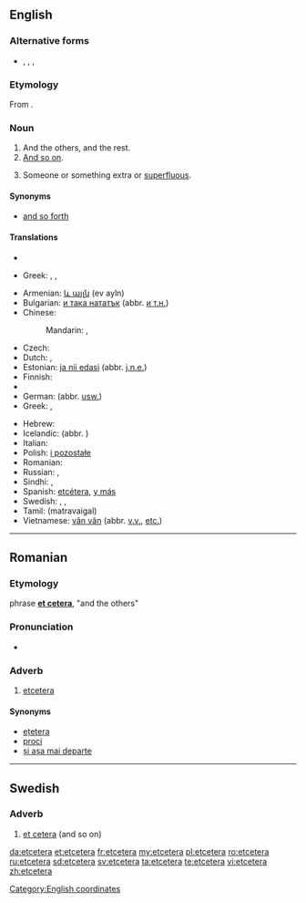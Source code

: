 ==English==

===Alternative forms===
* {{onym|en|et cetera}}, {{onym|en|etc}}, {{onym|en||etc.}}, {{onym|en|&c.}}

===Etymology===
From {{etyl|la|en}} {{term|et cetera||lang=la|and the others}}.

===Noun===
{{en-noun|-|s}}

# And the others, and the rest.
# [[and so on|And so on]].
# {{rare}} Someone or something extra or [[superfluous]].

====Synonyms====
* {{sense|and so on}} [[and so forth]]

====Translations====
{{trans-top|And the others, and the rest}}
* {{trreq|Georgian}}
{{trans-mid}}
* Greek: {{t-|el|και τα λοιπά|tr=kai ta loipá}}, {{t+|el|κλπ|tr=klp}}, {{t+|el|κτλ|tr=ktl}}
{{trans-bottom}}

{{trans-top|And so on}}
* Armenian: [[և այլն]] (ev ayln)
* Bulgarian: [[и така нататък]] (abbr. [[и т.н.]])
* Chinese:
*: Mandarin: {{t|zh|等等|sc=Hani}}, {{t|zh|等等|tr=děng deng|sc=Hani}}
* Czech: {{t-|cs|a tak dále}}
* Dutch: {{t-|nl|etcetera}}, {{t+|nl|enzovoort}}
* Estonian: [[ja nii edasi]] (abbr. [[j.n.e.]])
* Finnish: {{t-|fi|ja niin edelleen}}
* {{trreq|Georgian}}
* German: {{t+|de|und so weiter}} (abbr. [[usw.]])
* Greek: {{t|el|και ούτω καθεξής|tr=kai oúto katheksís}}, {{t|el|κοκ|tr=kok}}
{{trans-mid}}
* Hebrew: {{t|he|וכולי|tr=v'khúlei}}
* Icelandic: {{t|is|og svo framvegis}} (abbr. {{t|is|o.s.frv.}})
* Italian: {{t+|it|eccetera}}
* Polish: [[i pozostałe]]
* Romanian: {{t+|ro|etcetera}}
* Russian: {{t-|ru|и так далее}}, {{t+|ru|и т. д.}}
* Sindhi: {{sd-Arab|[[وغيره]]}}, {{sd-Arab|[[۽ ٻيا]]}}
* Spanish: [[etcétera]], [[y más]]
* Swedish: {{t|sv|et cetera}}, {{t|sv|och så vidare}}, {{t|sv|med mera}}
* Tamil: (matravaigal)
* Vietnamese: [[vân vân]] (abbr. [[v.v.]], [[etc.]])
{{trans-bottom}}

[[Category:English coordinates]]

----

==Romanian==

===Etymology===
{{etyl|la|ro}} phrase '''[[et cetera]]''', "and the others"

===Pronunciation===
* {{IPA|[etˈʧe.te.ɾa]|lang=ro}}

===Adverb===
{{ro-adv}}

# [[#English|etcetera]]

====Synonyms====
* [[ețetera]] {{qualifier|alternative spelling}}
* [[proci]]
* [[și așa mai departe]]

----

==Swedish==

===Adverb===
{{sv-adv|-}}

# [[et cetera]] (and so on)

[[da:etcetera]]
[[et:etcetera]]
[[fr:etcetera]]
[[my:etcetera]]
[[pl:etcetera]]
[[ro:etcetera]]
[[ru:etcetera]]
[[sd:etcetera]]
[[sv:etcetera]]
[[ta:etcetera]]
[[te:etcetera]]
[[vi:etcetera]]
[[zh:etcetera]]
